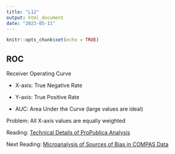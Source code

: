 ```yaml
---
title: "L12"
output: html_document
date: "2023-05-11"
---
```


```r
knitr::opts_chunk$set(echo = TRUE)
```

## ROC

Receiver Operating Curve

-   X-axis: True Negative Rate

-   Y-axis: True Positive Rate

-   AUC: Area Under the Curve (large values are ideal)

Problem: All X-axis values are equally weighted

Reading: [Technical Details of ProPublica Analysis](https://www.propublica.org/article/how-we-analyzed-the-compas-recidivism-algorithm)

Next Reading: [Microanalysis of Sources of Bias in COMPAS Data](https://pbiecek.github.io/xai_stories/story-compas.html)
